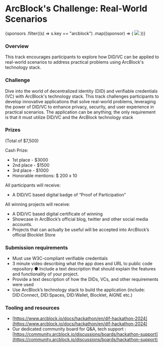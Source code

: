 
# ArcBlock's Challenge: Real-World Scenarios

<div className={styles.sponsorsGrid}>
  {sponsors
    .filter((s) => s.key == "arcblock")
    .map((sponsor) => (
      <img src={sponsor.logo} />
    ))}
</div>

### Overview

This track encourages participants to explore how DID/VC can be applied to real-world scenarios to address practical problems using ArcBlock's technology stack.

### Challenge

Dive into the world of decentralized identity (DID) and verifiable credentials (VC) with ArcBlock's technology stack. This track challenges participants to develop innovative applications that solve real-world problems, leveraging the power of DID/VC to enhance privacy, security, and user experience in practical scenarios. The application can be anything; the only requirement is that it must utilize DID/VC and the ArcBlock technology stack

### Prizes

(Total of $7,500)

Cash Prize:

- 1st place - $3000
- 2nd place - $1500
- 3rd place - $1000
- Honorable mentions: $ 200 x 10

All participants will receive:

- A DID/VC based digital badge of “Proof of Participation”

All winning projects will receive:

- A DID/VC based digital certificate of winning
- Showcase in ArcBlock’s official blog, twitter and other social media accounts.
- Projects that can actually be useful will be accepted into ArcBlock’s official Blocklet Store

### Submission requirements

- Must use W3C-compliant verifiable credentials
- 3 minute video describing what the app does and URL to public code repository ● Include a text description that should explain the features and functionality of your project.
- Provide a text description of how the DIDs, VCs, and other requirements were used
- Use ArcBlock’s technology stack to build the application (include: DID:Connect, DID:Spaces, DID:Wallet, Blocklet, AIGNE etc.)

### Tooling and resources

- [https://www.arcblock.io/docs/hackathon/en/dif-hackathon-2024](https://www.arcblock.io/docs/hackathon/en/dif-hackathon-2024)
- Our dedicated community board for Q&A, tech support : [https://community.arcblock.io/discussions/boards/hackathon-support](https://community.arcblock.io/discussions/boards/hackathon-support)
